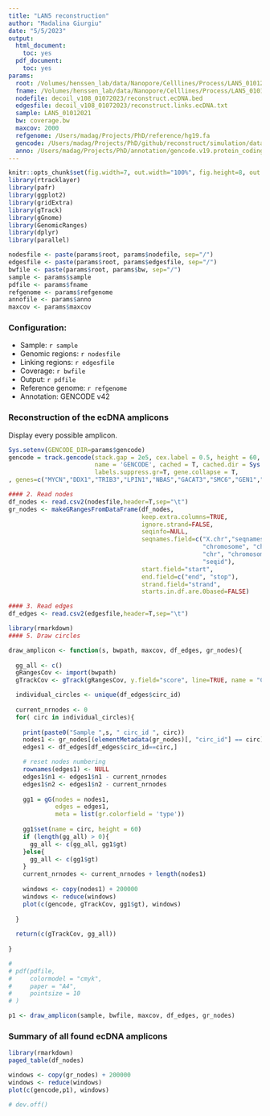 ```yaml
---
title: "LAN5 reconstruction"
author: "Madalina Giurgiu"
date: "5/5/2023"
output:
  html_document:
    toc: yes
  pdf_document:
    toc: yes
params:
  root: /Volumes/henssen_lab/data/Nanopore/Celllines/Process/LAN5_01012021/hg19
  fname: /Volumes/henssen_lab/data/Nanopore/Celllines/Process/LAN5_01012021/hg19/decoil_v108_01072023/reconstruct.ecDNA.pdf
  nodefile: decoil_v108_01072023/reconstruct.ecDNA.bed
  edgesfile: decoil_v108_01072023/reconstruct.links.ecDNA.txt
  sample: LAN5_01012021
  bw: coverage.bw
  maxcov: 2000
  refgenome: /Users/madag/Projects/PhD/reference/hg19.fa
  gencode: /Users/madag/Projects/PhD/github/reconstruct/simulation/data/annotation/gencode_hg19
  anno: /Users/madag/Projects/PhD/annotation/gencode.v19.protein_coding_genes.txt
---
```


```r
knitr::opts_chunk$set(fig.width=7, out.width="100%", fig.height=8, out.height="100%")
library(rtracklayer)
library(pafr)
library(ggplot2)
library(gridExtra)
library(gTrack)
library(gGnome)
library(GenomicRanges)
library(dplyr)
library(parallel)

nodesfile <- paste(params$root, params$nodefile, sep="/")
edgesfile <- paste(params$root, params$edgesfile, sep="/")
bwfile <- paste(params$root, params$bw, sep="/")
sample <- params$sample
pdfile <- params$fname
refgenome <- params$refgenome
annofile <- params$anno
maxcov <- params$maxcov
```

### Configuration:

- Sample: `r sample`
- Genomic regions: `r nodesfile`
- Linking regions: `r edgesfile`
- Coverage: `r bwfile`
- Output: `r pdfile`
- Reference genome: `r refgenome`
- Annotation: GENCODE v42

### Reconstruction of the ecDNA amplicons

Display every possible amplicon.

```r
Sys.setenv(GENCODE_DIR=params$gencode)
gencode = track.gencode(stack.gap = 2e5, cex.label = 0.5, height = 60,
                        name = 'GENCODE', cached = T, cached.dir = Sys.getenv("GENCODE_DIR"),
                        labels.suppress.gr=T, gene.collapse = T,
, genes=c("MYCN","DDX1","TRIB3","LPIN1","NBAS","GACAT3","SMC6","GEN1","FAM49A","CDK4","SAMD11","MDM2"))
```

```r
#### 2. Read nodes 
df_nodes <- read.csv2(nodesfile,header=T,sep="\t")
gr_nodes <- makeGRangesFromDataFrame(df_nodes,
                                     keep.extra.columns=TRUE,
                                     ignore.strand=FALSE,
                                     seqinfo=NULL,
                                     seqnames.field=c("X.chr","seqnames", "seqname",
                                                      "chromosome", "chrom",
                                                      "chr", "chromosome_name",
                                                      "seqid"),
                                     start.field="start",
                                     end.field=c("end", "stop"),
                                     strand.field="strand",
                                     starts.in.df.are.0based=FALSE)

#### 3. Read edges
df_edges <- read.csv2(edgesfile,header=T,sep="\t")

```

```r

library(rmarkdown)
#### 5. Draw circles

draw_amplicon <- function(s, bwpath, maxcov, df_edges, gr_nodes){
  
  gg_all <- c()
  gRangesCov <- import(bwpath)
  gTrackCov <- gTrack(gRangesCov, y.field="score", line=TRUE, name = "COV", y0=0, y1=maxcov, height=60)

  individual_circles <- unique(df_edges$circ_id)
  
  current_nrnodes <- 0
  for( circ in individual_circles){
    
    print(paste0("Sample ",s, " circ_id ", circ))
    nodes1 <- gr_nodes[(elementMetadata(gr_nodes)[, "circ_id"] == circ)]
    edges1 <- df_edges[df_edges$circ_id==circ,]

    # reset nodes numbering 
    rownames(edges1) <- NULL
    edges1$n1 <- edges1$n1 - current_nrnodes
    edges1$n2 <- edges1$n2 - current_nrnodes
    
    gg1 = gG(nodes = nodes1, 
             edges = edges1, 
             meta = list(gr.colorfield = 'type'))
    
    gg1$set(name = circ, height = 60)
    if (length(gg_all) > 0){
      gg_all <- c(gg_all, gg1$gt)
    }else{
      gg_all <- c(gg1$gt)
    }
    current_nrnodes <- current_nrnodes + length(nodes1)
    
    windows <- copy(nodes1) + 200000
    windows <- reduce(windows)
    plot(c(gencode, gTrackCov, gg1$gt), windows)
  
  }
  
  return(c(gTrackCov, gg_all))
  
}

# 
# pdf(pdfile,
#     colormodel = "cmyk",
#     paper = "A4",
#     pointsize = 10
# )

p1 <- draw_amplicon(sample, bwfile, maxcov, df_edges, gr_nodes)

```

### Summary of all found ecDNA amplicons

```r
library(rmarkdown)
paged_table(df_nodes)
```

```r
windows <- copy(gr_nodes) + 200000
windows <- reduce(windows)
plot(c(gencode,p1), windows)

# dev.off()

```
